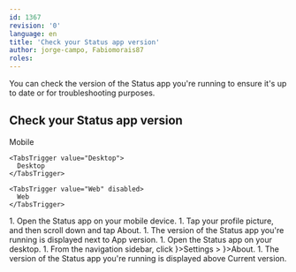 ```yaml
---
id: 1367
revision: '0'
language: en
title: 'Check your Status app version'
author: jorge-campo, Fabiomorais87
roles:
---
```


You can check the version of the Status app you're running to ensure it's up to date or for troubleshooting purposes.

## Check your Status app version

<Tabs defaultValue="Mobile">
  <TabsList size={32}>
    <TabsTrigger value="Mobile">
      Mobile
    </TabsTrigger>

    <TabsTrigger value="Desktop">
      Desktop
    </TabsTrigger>

    <TabsTrigger value="Web" disabled>
      Web
    </TabsTrigger>
  </TabsList>

  <TabsContent value="Mobile">
    1. Open the Status app on your mobile device.
    1. Tap your profile picture, and then scroll down and tap <ContextTag>About</ContextTag>.
    1. The version of the Status app you're running is displayed next to <ContextTag>App version</ContextTag>.
  </TabsContent>

  <TabsContent value="Desktop">
    1. Open the Status app on your desktop.
    1. From the navigation sidebar, click <ContextTag icon={<SettingsDesktopIcon />}>Settings</ContextTag> > <ContextTag icon={<InfoDesktopIcon />}>About</ContextTag>.
    1. The version of the Status app you're running is displayed above <ContextTag>Current version</ContextTag>.
  </TabsContent>
</Tabs>
